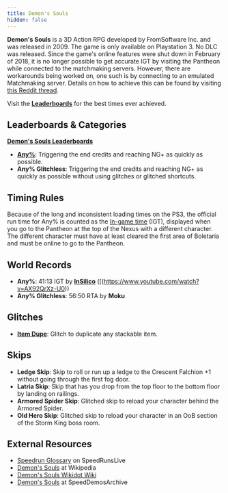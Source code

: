 ```yaml
---
title: Demon's Souls
hidden: false
---
```

**Demon's Souls** is a 3D Action RPG developed by FromSoftware Inc. and was released in 2009. The game is only available on Playstation 3. No DLC was released. Since the game's online features were shut down in February of 2018, it is no longer possible to get accurate IGT by visiting the Pantheon while connected to the matchmaking servers. However, there are workarounds being worked on, one such is by connecting to an emulated Matchmaking server. Details on how to achieve this can be found by visiting [this Reddit thread](https://www.reddit.com/r/demonssouls/comments/80xvl8/demons_souls_private_server_emulation_thread/).

Visit the [**Leaderboards**](/demonssouls/leaderboard) for the best times ever achieved.

## Leaderboards & Categories

[**Demon's Souls Leaderboards**](https://www.speedrun.com/demonssouls)

- [**Any%**](/demonssouls/any): Triggering the end credits and reaching NG+ as quickly as possible.
- **Any% Glitchless**: Triggering the end credits and reaching NG+ as quickly as possible without using glitches or glitched shortcuts.

## Timing Rules

Because of the long and inconsistent loading times on the PS3, the official run time for Any% is counted as the [In-game time](/in-game-time) (IGT), displayed when you go to the Pantheon at the top of the Nexus with a different character. The different character must have at least cleared the first area of Boletaria and must be online to go to the Pantheon.

## World Records

- **Any%**: 41:13 IGT by [**InSilico**](https://twitch.tv/InSilico_) ([(https://www.youtube.com/watch?v=AX92QrXz-U0))
- **Any% Glitchless**: 56:50 RTA by **Moku**

## Glitches

- [**Item Dupe**](/demonssouls/item-dupe): Glitch to duplicate any stackable item.

## Skips

- **Ledge Skip**: Skip to roll or run up a ledge to the Crescent Falchion +1 without going through the first fog door.
- **Latria Skip**: Skip that has you drop from the top floor to the bottom floor by landing on railings.
- **Armored Spider Skip**: Glitched skip to reload your character behind the Armored Spider.
- **Old Hero Skip**: Glitched skip to reload your character in an OoB section of the Storm King boss room.

## External Resources

- [Speedrun Glossary](https://www.speedrunslive.com/faq/glossary/) on SpeedRunsLive
- [Demon's Souls](https://en.wikipedia.org/wiki/Demon's_Souls) at Wikipedia
- [Demon's Souls Wikidot Wiki](https://demonssouls.wikidot.com)
- [Demon's Souls](http://speeddemosarchive.com/DemonsSouls.html) at SpeedDemosArchive
